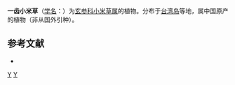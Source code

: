 {{Speciesbox 
| genus = Euphrasia
| species = exilis
| authority = Ohwi
}}
'''一齿小米草'''（[[学名|学名]]：{{lang|la|''Euphrasia exilis''}}）为[[玄参科|玄参科]][[小米草属|小米草属]]的植物。分布于[[台湾岛|台湾岛]]等地，属中国原产的植物（非从国外引种）。

== 参考文献 ==
<div class="references-small">
* {{cite web| url =http://www.bioinfo.cn/db05/KmzwSpecies.php?action=view&id=31254| title =一齿小米草| work =《中国高等植物数据库全库》| publisher =中国科学院微生物研究所| author =昆明植物研究所| accessdate =2009-02-19| deadurl =yes| archiveurl =https://web.archive.org/web/20160305103255/http://www.bioinfo.cn/db05/KmzwSpecies.php?action=view&id=31254| archivedate =2016-03-05}}
</div>

{{Taxonbar}}

[[Category:小米草属|Y]]
[[Category:台灣植物|Y]]